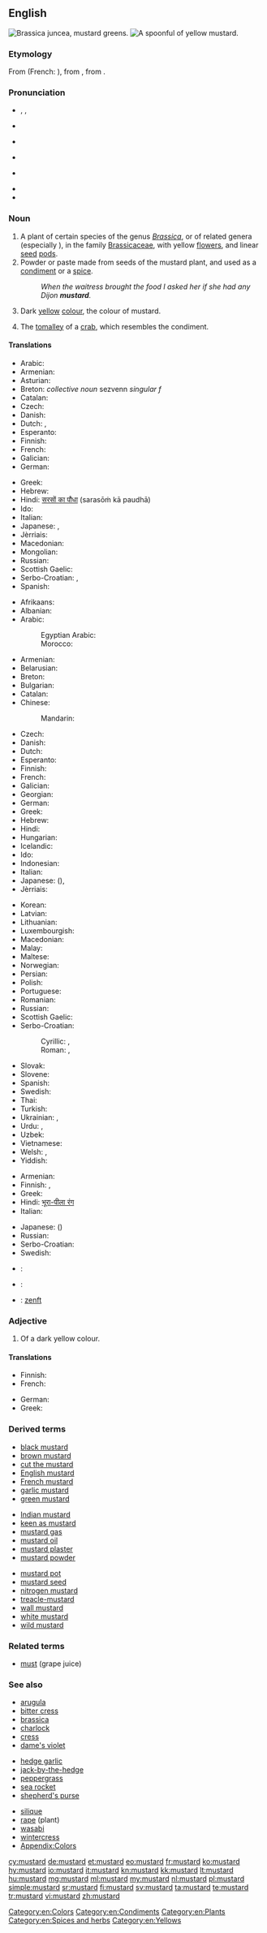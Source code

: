 ==English==
[[File:Brassica juncea var. juncea.JPG|thumb|''Brassica juncea'', [[mustard greens]].]]
[[File:Senf-3.jpg|thumb|A spoonful of yellow mustard.]]
{{wikipedia|dab=mustard}}
{{wikispecies|Brassica}}
===Etymology===
From {{etyl|fro|en}} {{term|moustarde|lang=fro}} (French: {{term|moutarde|lang=fr}}), from {{term|moust||must|lang=fro}}, from {{etyl|la|en}} {{term|mustum|lang=la}}.

===Pronunciation===
* {{enPR|mŭsʹ-tərd}}, {{IPA|/ˈmʌstərd/}}, {{X-SAMPA|/"mVst@rd/}}
* {{a|Australia}} {{IPA|[ˈmas.təd]}}
* {{a|UK}} {{IPA|[ˈmʌs.təd]}}
* {{audio|En-uk-mustard.ogg|Audio (UK)}}
* {{a|US}} {{IPA|[ˈmʌs.tɚd]}}
* {{audio|en-us-mustard.ogg|Audio (US)}}
* {{hyphenation|mus|tard}}

===Noun===
{{en-noun|-|s}}

# A plant of certain species of the genus ''[[Brassica]]'', or of related genera (especially {{taxlink|Sinapis alba|species}}), in the family [[Brassicaceae]], with yellow [[flower]]s, and linear [[seed]] [[pod]]s.
# Powder or paste made from seeds of the mustard plant, and used as a [[condiment]] or a [[spice]].
#: ''When the waitress brought the food I asked her if she had any Dijon '''mustard'''.''
# Dark [[yellow]] [[color|colour]], the colour of mustard.
#: {{color panel|F2B73F}}
# The [[tomalley]] of a [[crab]], which resembles the condiment.

====Translations====
{{trans-top|plant}}
* Arabic: {{t-|ar|خردل|m-p|tr=xardal}}
* Armenian: {{t-|hy|մանանեխ|tr=mananex}}
* Asturian: {{t|ast|mostaza|f}}
* Breton: {{t|br|sezv}} ''collective noun'' sezvenn ''singular f''
* Catalan: {{t-|ca|mostassa|f}}
* Czech: {{t+|cs|hořčice|f}}
* Danish: {{t+|da|sennep}}
* Dutch: {{t|nl|mosterd|m}}, {{t|nl|mosterdplant|m}}
* Esperanto: {{t|eo|sinapo}}
* Finnish: {{t+|fi|sinappi}}
* French: {{t+|fr|moutarde|f}}
* Galician: {{t|gl|mostaza|f}}
* German: {{t+|de|Senf|m}}
{{trans-mid}}
* Greek: {{t+|el|σινάπι|n|tr=sinápi}}
* Hebrew: {{t+|he|חרדל|m|tr=khardal}}
* Hindi: [[सरसों का पौधा]] (sarasōṁ kā paudhā) {{f}}
* Ido: {{t|io|sinapo}}
* Italian: {{t+|it|senape|f}}
* Japanese: {{t-|ja|カラシ|tr=karashi}}, {{t+|ja|からし|tr=karashi}}
* Jèrriais: {{tø|roa-jer|moutarde|f}}
* Macedonian: {{t-|mk|синап|m|tr=sínap}}
* Mongolian: {{t|mn|гич|tr=gič}}
* Russian: {{t+|ru|горчица|f|tr=gorčíca}}
* Scottish Gaelic: {{t-|gd|sgeallan|m}}
* Serbo-Croatian: {{t|sh|gorčica|f}}, {{t|sh|slačica|f}}
* Spanish: {{t+|es|mostaza|f}}
{{trans-bottom}}

{{trans-top|condiment}}
* Afrikaans: {{t-|af|mosterd}}
* Albanian: {{t-|sq|mustardë|f}}
* Arabic: {{t-|ar|خردل|m|tr=khardal}}
*: Egyptian Arabic: {{tø|arz|موستاردا|f|tr=musṭarḍa|sc=Arab}}
*: Morocco: {{t|ary|موتارد|tr=mūtārd}}
* Armenian: {{t-|hy|մանանեխ|tr=mananex}}
* Belarusian: {{t-|be|гарчыца|f|tr=harčýca}}
* Breton: {{t|br|sezv|m}}
* Bulgarian: {{t+|bg|горчица|f|tr=gorčítsa}}
* Catalan: {{t-|ca|mostassa|f}}
* Chinese:
*: Mandarin: {{t-|cmn|芥末|tr=jièmò|sc=Hani}}
* Czech: {{t+|cs|hořčice|f}}
* Danish: {{t+|da|sennep|c}}
* Dutch: {{t+|nl|mosterd|m}}
* Esperanto: {{t-|eo|mustardo}}
* Finnish: {{t+|fi|sinappi}}
* French: {{t+|fr|moutarde|f}}
* Galician: {{t|gl|mostaza|f}}
* Georgian: {{t-|ka|მდოგვი|tr=mdogvi|sc=Geor}}
* German: {{t+|de|Senf|m}}
* Greek: {{t+|el|μουστάρδα|f|tr=moustárda}}
* Hebrew: {{t+|he|חרדל|m|tr=khardal}}
* Hindi: {{t-|hi|सरसों|tr=sarasōṁ}} <!-- [[सरसों का सस]] {{m}} -->
* Hungarian: {{t+|hu|mustár}}
* Icelandic: {{t|is|sinnep|n}}
* Ido: {{t+|io|mustardo}}
* Indonesian: {{t+|id|moster}}
* Italian: {{t+|it|senape|f}}
* Japanese: {{t+|ja|からし|tr=karashi}} ({{t+|ja|芥子|tr=karashi}}), {{t-|ja|マスタード|tr=masutādo}}
* Jèrriais: {{tø|roa-jer|moutarde|f}}
{{trans-mid}}
* Korean: {{t+|ko|겨자|tr=gyeoja|sc=Hang}}
* Latvian: {{t-|lv|sinepes|f}}
* Lithuanian: {{t-|lt|garstyčia|f}}
* Luxembourgish: {{t-|lb|Moschter|m}}
* Macedonian: {{t-|mk|сенф|m|tr=sénf}}
* Malay: {{t-|ms|mustar}}
* Maltese: {{t-|mt|mustarda|f}}
* Norwegian: {{t+|no|sennep}} {{qualifier|Bokmål}}
* Persian: {{t+|fa|خردل|tr=khardal}}
* Polish: {{t+|pl|musztarda|f}}
* Portuguese: {{t+|pt|mostarda|f}}
* Romanian: {{t+|ro|muștar|n}}
* Russian: {{t+|ru|горчица|f|tr=gorčíca}}
* Scottish Gaelic: {{t-|gd|mustard|m}}
* Serbo-Croatian:
*: Cyrillic: {{t-|sh|сенф|m|alt=се̏нф|sc=Cyrl}}, {{t-|sh|горчица|f|sc=Cyrl}}
*: Roman: {{t-|sh|senf|m|alt=sȅnf}}, {{t-|sh|gorčica|f}}
* Slovak: {{t-|sk|horčica|f}}
* Slovene: {{t+|sl|gorčica|f}}
* Spanish: {{t+|es|mostaza|f}}
* Swedish: {{t+|sv|senap|n}}
* Thai: {{t-|th|มัสตาร์ด|tr=mát-sà-dtàat}}
* Turkish: {{t+|tr|hardal}}
* Ukrainian: {{t-|uk|гірчиця|f|tr=hirčýcja}}, {{t-|uk|муштарда|f|tr=muštárda}}
* Urdu: {{t-|ur|سرسوں|tr=sarasōṁ}}, {{t-|ur|خردل|m|tr=xardal}}
* Uzbek: {{t-|uz|gorchitsa}}
* Vietnamese: {{t-|vi|mù tạc}}
* Welsh: {{t+|cy|mwstard|m}}, {{t|cy|cedw}}
* Yiddish: {{t-|yi|זענעפט|m|tr=zʻenʻipt|sc=Hebr}}
{{trans-bottom}}

{{trans-top|colour}}
* Armenian: {{t-|hy|մանանեխագույն|tr=mananexaguyn}}
* Finnish: {{t-|fi|sinapinkeltainen}}, {{t-|fi|sinapinvärinen}}
* Greek: {{t-|el|μουσταρδί|n|tr=moustardí}}
* Hindi: [[भूरा-पीला रंग]] {{m}}
* Italian: {{t+|it|senape|m}}
{{trans-mid}}
* Japanese: {{t-|ja|からし色|tr=karashi-iro}} ({{t-|ja|芥子色|tr=karashi-iro}})
* Russian: {{t+|ru|горчичный|tr=gorčíčnyj}}
* Serbo-Croatian: {{t-|sh|boja senfa}}
* Swedish: {{t-|sv|senapsgul}}
{{trans-bottom}}

{{checktrans-top}}
* {{ttbc|cmn}}: {{t|cmn|芥末|tr=jiè mò|sc=Hani}}
* {{ttbc|kn}}: {{t+|kn|ಸಾಸಿವೆ|tr=sāsive|sc=Knda}}
{{trans-mid}}
* {{ttbc|wym}}: [[zenft]] {{m}}
{{trans-bottom}}

===Adjective===
{{en-adj|?}}

# Of a dark yellow colour.

====Translations====
{{trans-top|of the colour of mustard}}
* Finnish: {{t-|fi|sinapinkeltainen}}
* French: {{t+|fr|moutarde}}
{{trans-mid}}
* German: {{t-|de|senffarben}}
* Greek: {{t-|el|μουσταρδί|n|tr=moustardí}}
{{trans-bottom}}

===Derived terms===
{{top3}}
* [[black mustard]]
* [[brown mustard]]
* [[cut the mustard]]
* [[English mustard]]
* [[French mustard]]
* [[garlic mustard]]
* [[green mustard]]
{{mid3}}
* [[Indian mustard]]
* [[keen as mustard]]
* [[mustard gas]]
* [[mustard oil]]
* [[mustard plaster]]
* [[mustard powder]]
{{mid3}}
* [[mustard pot]]
* [[mustard seed]]
* [[nitrogen mustard]]
* [[treacle-mustard]]
* [[wall mustard]]
* [[white mustard]]
* [[wild mustard]]
{{bottom}}

===Related terms===
* [[must]] (grape juice)

===See also===
{{top3}}
* [[arugula]]
* [[bitter cress]]
* [[brassica]]
* [[charlock]]
* [[cress]]
* [[dame's violet]]
{{mid3}}
* [[hedge garlic]]
* [[jack-by-the-hedge]]
* [[peppergrass]]
* [[sea rocket]]
* [[shepherd's purse]]
{{mid3}}
* [[silique]]
* [[rape]] (plant)
* [[wasabi]]
* [[wintercress]]
* [[Appendix:Colors]]
{{bottom}}

[[Category:en:Colors]]
[[Category:en:Condiments]]
[[Category:en:Plants]]
[[Category:en:Spices and herbs]]
[[Category:en:Yellows]]

[[cy:mustard]]
[[de:mustard]]
[[et:mustard]]
[[eo:mustard]]
[[fr:mustard]]
[[ko:mustard]]
[[hy:mustard]]
[[io:mustard]]
[[it:mustard]]
[[kn:mustard]]
[[kk:mustard]]
[[lt:mustard]]
[[hu:mustard]]
[[mg:mustard]]
[[ml:mustard]]
[[my:mustard]]
[[nl:mustard]]
[[pl:mustard]]
[[simple:mustard]]
[[sr:mustard]]
[[fi:mustard]]
[[sv:mustard]]
[[ta:mustard]]
[[te:mustard]]
[[tr:mustard]]
[[vi:mustard]]
[[zh:mustard]]
